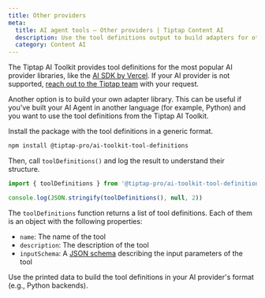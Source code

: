 ```yaml
---
title: Other providers
meta:
  title: AI agent tools — Other providers | Tiptap Content AI
  description: Use the tool definitions output to build adapters for other AI providers or languages.
  category: Content AI
---
```


The Tiptap AI Toolkit provides tool definitions for the most popular AI provider libraries, like the [AI SDK by Vercel](https://ai-sdk.dev/). If your AI provider is not supported, [reach out to the Tiptap team](mailto:humans@tiptap.dev) with your request.

Another option is to build your own adapter library. This can be useful if you've built your AI Agent in another language (for example, Python) and you want to use the tool definitions from the Tiptap AI Toolkit.

Install the package with the tool definitions in a generic format.

```bash
npm install @tiptap-pro/ai-toolkit-tool-definitions
```

Then, call `toolDefinitions()` and log the result to understand their structure.

```ts
import { toolDefinitions } from '@tiptap-pro/ai-toolkit-tool-definitions'

console.log(JSON.stringify(toolDefinitions(), null, 2))
```

The `toolDefinitions` function returns a list of tool definitions. Each of them is an object with the following properties:

- `name`: The name of the tool
- `description`: The description of the tool
- `inputSchema`: A [JSON schema](https://json-schema.org/) describing the input parameters of the tool

Use the printed data to build the tool definitions in your AI provider's format (e.g., Python backends).
